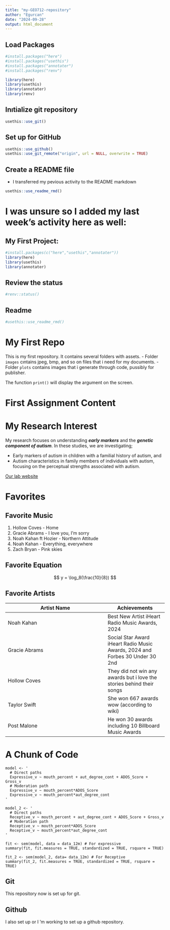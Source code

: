 ```yaml
---
title: "my-GEO712-repository"
author: "Egurcan"
date: "2024-09-28"
output: html_document
---
```


## Load Packages
```r
#install.packages("here")
#install.packages("usethis")
#install.packages("annotater")
#install.packages("renv")

library(here)
library(usethis)
library(annotater)
library(renv)
```

## Inıtialize git repository
```r
usethis::use_git()
```

## Set up for GitHub
```r
usethis::use_github()
usethis::use_git_remote("origin", url = NULL, overwrite = TRUE)
```

## Create a README file
* I transferred my pevious activity to the README markdown
```r
usethis::use_readme_rmd()
```

# I was unsure so I added my last week's activity here as well:

## My First Project:

```r
#install.packages(c("here","usethis","annotater"))
library(here)
library(usethis)
library(annotater)
```

## Review the status
```r
#renv::status()
```

## Readme
```r
#usethis::use_readme_rmd()
```

# My First Repo
<!-- badgers:start -->
<!-- badgers:end -->

This is my first repository. It contains several folders with assets.
- Folder `images` cıntains jpeg, bmp, and so on files that i need for my documents.
- Folder `plots` contains images that i generate through code, pussibly for publisher.

The function `print()` will display the argument on the screen. 

# First Assignment Content
# My Research Interest
My research focuses on understanding **_early markers_** and the **_genetic component of autism_**. 
In these studies, we are investigating;

- Early markers of autism in children with a familial history of autism, and 
- Autism characteristics in family members of individuals with autism, focusing on the perceptual strengths associated with autism.

[Our lab website](https://pnb.mcmaster.ca/rutherford/)


# Favorites
## Favorite Music
1. Hollow Coves - Home
2. Gracie Abrams - I love you, I'm sorry
3. Noah Kahan ft Hozier - Northern Attitude
4. Noah Kahan - Everything, everywhere
5. Zach Bryan - Pink skies

## Favorite Equation
$$
y =  \log_8(\frac{10}{8})
$$

## Favorite Artists
Artist Name | Achievements 
----------| ------
Noah Kahan | Best New Artist iHeart Radio Music Awards, 2024
Gracie Abrams | Social Star Award iHeart Radio Music Awards, 2024 and Forbes	30 Under 30	2nd
Hollow Coves | They did not win any awards but i love the stories behind their songs
Taylor Swift | She won 667 awards wow (according to wiki)
Post Malone | He won 30 awards including 10 Billboard Music Awards

# A Chunk of Code
```
model <- '
  # Direct paths
  Expressive_v ~ mouth_percent + aut_degree_cont + ADOS_Score + Gross_v 
  # Moderation path
  Expressive_v ~ mouth_percent*ADOS_Score
  Expressive_v ~ mouth_percent*aut_degree_cont
'

model_2 <- '
  # Direct paths
  Receptive_v ~ mouth_percent + aut_degree_cont + ADOS_Score + Gross_v 
  # Moderation path
  Receptive_v ~ mouth_percent*ADOS_Score
  Receptive_v ~ mouth_percent*aut_degree_cont
'

fit <- sem(model, data = data_12m) # For expressive
summary(fit, fit.measures = TRUE, standardized = TRUE, rsquare = TRUE)

fit_2 <- sem(model_2, data= data_12m) # For Receptive
summary(fit_2, fit.measures = TRUE, standardized = TRUE, rsquare = TRUE)
```

## Git 
This repository now is set up for git.

## Github
I also set up or I 'm working to set up a github repository.

